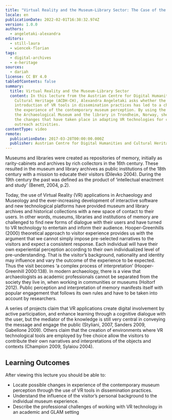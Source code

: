 ```yaml
---
title: "Virtual Reality and the Museum-Library Sector: The Case of the University Museum and Library of Trondheim"
locale: en
publicationDate: 2022-02-01T16:38:32.974Z
version: 1.0.0
authors:
  - angeletaki-alexandra
editors:
  - still-laura
  - wiencek-florian
tags:
  - digital-archives
  - e-heritage
sources:
  - dariah
license: CC BY 4.0
tableOfContents: false
summary:
  title: Virtual Reality and the Museum-Library Sector
  content: In this lecture from the Austrian Centre for Digital Humanities and
    Cultural Heritage (ACDH-CH), Alexandra Angeletaki asks whether the
    introduction of VR tools in dissemination practices has led to a change in
    the experience of the contemporary museum perception. By using the case of
    the Archaeological Museum and the library in Trondheim, Norway, she explores
    the changes that have taken place in adapting VR technologies for creating
    outreach activities.
contentType: video
remote:
  publicationDate: 2017-03-28T00:00:00.000Z
  publisher: Austrian Centre for Digital Humanities and Cultural Heritage (ACDH-CH)
---
```

Museums and libraries were created as repositories of memory, initially as rarity-cabinets and archives by rich collectors in the 16th century. These resulted in the museum and library archives as public institutions of the 18th century with a mission to educate their visitors (Dilevko 2004). During the 19th century the past was defined as the product of ‘intellectual enactment and study’ (Benett, 2004, p.2).

Today, the use of Virtual Reality (VR) applications in Archaeology and Museology and the ever-increasing development of interactive software and new technological platforms have provided museum and library archives and historical collections with a new space of contact to their users. In other words, museums, libraries and institutions of memory are challenged to find new forms of dialogue with their users and have turned to VR technology to entertain and inform their audience. Hooper-Greenhills (2000) theoretical approach to visitor experience provides us with the argument that we cannot simply impose pre-selected narratives to the visitors and expect a consistent response. Each individual will have their own experiential perception according to their own individualized level of pre-understanding. That is the visitor’s background, nationality and identity may influence and vary the outcome of the experience to be expected. Thus the visit becomes ‘a complex process of interpretation’ (Hooper-Greenhill 2000:138). In modern archaeology, there is a view that archaeologists as academic professionals cannot be separated from the society they live in, when working in communities or museums (Holtorf 2012). Public perception and interpretation of memory manifests itself with popular engagement that follows its own rules and have to be taken into account by researchers.

A series of projects claim that VR applications create digital involvement by active participation, and enhance learning through a cognitive dialogue with the user, but the mediator of the knowledge is still very central in conveying the message and engage the public (Styliani, 2007, Sanders 2009, Gabellone 2009). Others claim that the creation of environments where VR technological tools are employed by free choice allow the visitors to contribute their own narratives and interpretations of the objects and contexts (Champion 2009, Sylaiou 2004).

## Learning Outcomes

After viewing this lecture you should be able to:

* Locate possible changes in experience of the contemporary museum perception through the use of VR tools in dissemination practices.
* Understand the influence of the visitor’s personal background to the individual museum experience.
* Describe the professional challenges of working with VR technology in an academic and GLAM setting

<VideoCard provider="youtube" id="i3_IcKY9MNY" title="ACDH-CH Lecture 2.3 – Alexandra Angeletaki - Virtual Reality and the Museum-Library Sector" subtitle="Click here to view" image="images/acdh-logo.png" />

